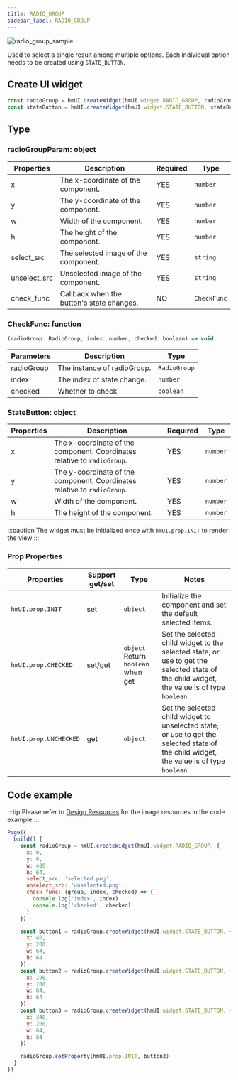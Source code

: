 ```yaml
---
title: RADIO_GROUP
sidebar_label: RADIO_GROUP
---
```


![radio_group_sample](/img/api/radio_group_sample.jpg)

Used to select a single result among multiple options. Each individual option needs to be created using `STATE_BUTTON`.

## Create UI widget

```js
const radioGroup = hmUI.createWidget(hmUI.widget.RADIO_GROUP, radioGroupParam)
const stateButton = hmUI.createWidget(hmUI.widget.STATE_BUTTON, stateButtonParam)
```

## Type

### radioGroupParam: object

| Properties   | Description                               | Required | Type        |
| ------------ | ----------------------------------------- | -------- | ----------- |
| x            | The x-coordinate of the component.        | YES      | `number`    |
| y            | The y-coordinate of the component.        | YES      | `number`    |
| w            | Width of the component.                   | YES      | `number`    |
| h            | The height of the component.              | YES      | `number`    |
| select_src   | The selected image of the component.      | YES      | `string`    |
| unselect_src | Unselected image of the component.        | YES      | `string`    |
| check_func   | Callback when the button's state changes. | NO       | `CheckFunc` |

### CheckFunc: function

```js
(radioGroup: RadioGroup, index: number, checked: boolean) => void
```

| Parameters | Description                 | Type         |
| ---------- | --------------------------- | ------------ |
| radioGroup | The instance of radioGroup. | `RadioGroup` |
| index      | The index of state change.  | `number`     |
| checked    | Whether to check.           | `boolean`    |

### StateButton: object

| Properties | Description                                                              | Required | Type     |
| ---------- | ------------------------------------------------------------------------ | -------- | -------- |
| x          | The x-coordinate of the component. Coordinates relative to `radioGroup`. | YES      | `number` |
| y          | The y-coordinate of the component. Coordinates relative to `radioGroup`. | YES      | `number` |
| w          | Width of the component.                                                  | YES      | `number` |
| h          | The height of the component.                                             | YES      | `number` |

:::caution
The widget must be initialized once with `hmUI.prop.INIT` to render the view
:::

### Prop Properties

| Properties            | Support get/set | Type                               | Notes                                                                                                                                      |
| --------------------- | --------------- | ---------------------------------- | ------------------------------------------------------------------------------------------------------------------------------------------ |
| `hmUI.prop.INIT`      | set             | `object`                           | Initialize the component and set the default selected items.                                                                               |
| `hmUI.prop.CHECKED`   | set/get         | `object` Return `boolean` when get | Set the selected child widget to the selected state, or use to get the selected state of the child widget, the value is of type `boolean`. |
| `hmUI.prop.UNCHECKED` | get             | `object`                           | Set the selected child widget to unselected state, or use to get the selected state of the child widget, the value is of type `boolean`.   |

## Code example

:::tip
Please refer to [Design Resources](../../../related-resources/design-resources.mdx) for the image resources in the code example
:::

```js
Page({
  build() {
    const radioGroup = hmUI.createWidget(hmUI.widget.RADIO_GROUP, {
      x: 0,
      y: 0,
      w: 480,
      h: 64,
      select_src: 'selected.png',
      unselect_src: 'unselected.png',
      check_func: (group, index, checked) => {
        console.log('index', index)
        console.log('checked', checked)
      }
    })

    const button1 = radioGroup.createWidget(hmUI.widget.STATE_BUTTON, {
      x: 40,
      y: 200,
      w: 64,
      h: 64
    })
    const button2 = radioGroup.createWidget(hmUI.widget.STATE_BUTTON, {
      x: 190,
      y: 200,
      w: 64,
      h: 64
    })
    const button3 = radioGroup.createWidget(hmUI.widget.STATE_BUTTON, {
      x: 340,
      y: 200,
      w: 64,
      h: 64
    })

    radioGroup.setProperty(hmUI.prop.INIT, button3)
  }
})
```
